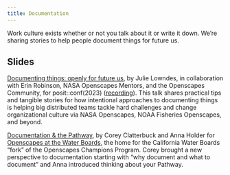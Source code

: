 ```yaml
---
title: Documentation
---
```


Work culture exists whether or not you talk about it or write it down. We're sharing stories to help people document things for future us.

::: {.callout-warning icon="false"}
## Slides

[Documenting things: openly for future us](https://openscapes.github.io/documenting-things/), by Julie Lowndes, in collaboration with Erin Robinson, NASA Openscapes Mentors, and the Openscapes Community, for posit::conf(2023) ([recording](https://youtu.be/OVM5Ok7W1NQ?feature=shared)). This talk shares practical tips and tangible stories for how intentional approaches to documenting things is helping big distributed teams tackle hard challenges and change organizational culture via NASA Openscapes, NOAA Fisheries Openscapes, and beyond.

[Documentation & the Pathway](https://docs.google.com/presentation/d/1vuZVu7YXyKAgCAM65hjdalvUyimIqnL94BDDsoM-uxI/), by Corey Clatterbuck and Anna Holder for [Openscapes at the Water Boards](https://cawaterboarddatacenter.github.io/swrcb-openscapes/), the home for the California Water Boards "fork" of the Openscapes Champions Program. Corey brought a new perspective to documentation starting with "why document and what to document" and Anna introduced thinking about your Pathway.
:::
